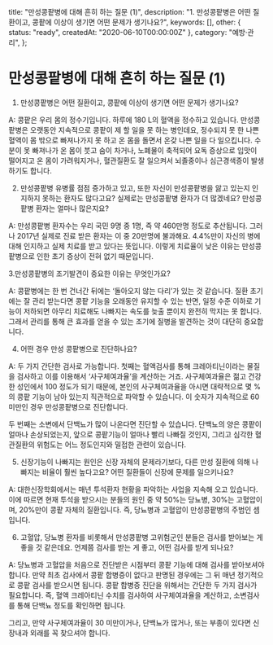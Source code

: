   title: "만성콩팥병에 대해 흔히 하는 질문 (1)",
  description: "1. 만성콩팥병은 어떤 질환이고, 콩팥에 이상이 생기면 어떤 문제가 생기나요?",
  keywords: [],
  other: { status: "ready", createdAt: "2020-06-10T00:00:00Z" },
  category: "예방·관리",
};

# 만성콩팥병에 대해 흔히 하는 질문 (1)

1. 만성콩팥병은 어떤 질환이고, 콩팥에 이상이 생기면 어떤 문제가 생기나요?

A: 콩팥은 우리 몸의 정수기입니다. 하루에 180 L의 혈액을 정수하고 있습니다. 만성콩팥병은 오랫동안 지속적으로 콩팥이 제 할 일을 못 하는 병인데요, 정수되지 못 한 나쁜 혈액이 몸 밖으로 빠져나가지 못 하고 온 몸을 돌면서 온갖 나쁜 일을 다 일으킵니다. 수분이 못 빠져나가 온 몸이 붓고 숨이 차거나, 노폐물이 축적되어 요독 증상으로 입맛이 떨어지고 온 몸이 가려워지거나, 혈관질환도 잘 일으켜서 뇌졸중이나 심근경색증이 발생하기도 합니다.

2. 만성콩팥병 유병률 점점 증가하고 있고, 또한 자신이 만성콩팥병을 앓고 있는지 인지하지 못하는 환자도 많다고요? 실제로는 만성콩팥병 환자가 더 많겠네요? 만성콩팥병 환자는 얼마나 많은지요?

A: 만성콩팥병 환자수는 우리 국민 9명 중 1명, 즉 약 460만명 정도로 추산됩니다. 그러나 2017년 실제로 진료 받은 환자는 이 중 20만명에 불과해요. 4.4%만이 자신의 병에 대해 인지하고 실제 치료를 받고 있다는 뜻입니다. 이렇게 치료율이 낮은 이유는 만성콩팥병으로 인한 초기 증상이 전혀 없기 때문입니다.

3.만성콩팥병의 조기발견이 중요한 이유는 무엇인가요?

A: 콩팥병에는 한 번 건너간 뒤에는 ‘돌아오지 않는 다리’가 있는 것 같습니다. 질환 초기에는 잘 관리 받는다면 콩팥 기능을 오래동안 유지할 수 있는 반면, 일정 수준 이하로 기능이 저하되면 아무리 치료해도 나빠지는 속도를 늦출 뿐이지 완전히 막지는 못 합니다. 그래서 관리를 통해 큰 효과를 얻을 수 있는 조기에 질병을 발견하는 것이 대단히 중요합니다.

4. 어떤 경우 만성 콩팥병으로 진단하나요?

A: 두 가지 간단한 검사로 가능합니다. 첫째는 혈액검사를 통해 크레아티닌이라는 물질을 검사하고 이를 이용해서 ‘사구체여과율’을 계산하는 거죠. 사구체여과율은 젊고 건강한 성인에서 100 정도가 되기 때문에, 본인의 사구체여과율을 아시면 대략적으로 몇 %의 콩팥 기능이 남아 있는지 직관적으로 파악할 수 있습니다. 이 숫자가 지속적으로 60 미만인 경우 만성콩팥병으로 진단합니다.

두 번째는 소변에서 단백뇨가 많이 나온다면 진단할 수 있습니다. 단백뇨의 양은 콩팥이 얼마나 손상되었는지, 앞으로 콩팥기능이 얼마나 빨리 나빠질 것인지, 그리고 심각한 혈관질환의 위험도는 어느 정도인지와 밀접한 관련이 있습니다.

5. 신장기능이 나빠지는 원인은 신장 자체의 문제라기보다, 다른 만성 질환에 의해 나빠지는 비율이 훨씬 높다고요? 어떤 질환들이 신장에 문제를 일으키나요?

A: 대한신장학회에서는 매년 투석환자 현황을 파악하는 사업을 지속해 오고 있습니다. 이에 따르면 현재 투석을 받으시는 분들의 원인 중 약 50%는 당뇨병, 30%는 고혈압이며, 20%만이 콩팥 자체의 질환입니다. 즉, 당뇨병과 고혈압이 만성콩팥병의 주범인 셈입니다.

6. 고혈압, 당뇨병 환자를 비롯해서 만성콩팥병 고위험군인 분들은 검사를 받아보는 게 좋을 것 같은데요. 언제쯤 검사를 받는 게 좋고, 어떤 검사를 받게 되나요?

A: 당뇨병과 고혈압을 처음으로 진단받은 시점부터 콩팥 기능에 대해 검사를 받아보셔야 합니다. 만약 최초 검사에서 콩팥 합병증이 없다고 판명된 경우에는 그 뒤 매년 정기적으로 콩팥 검사를 받으시면 됩니다. 콩팥 합병증 진단을 위해서는 간단한 두 가지 검사가 필요합니다. 즉, 혈액 크레아티닌 수치를 검사하여 사구체여과율을 계산하고, 소변검사를 통해 단백뇨 정도를 확인하면 됩니다.

그리고, 만약 사구체여과율이 30 미만이거나, 단백뇨가 많거나, 또는 부종이 있다면 신장내과 외래를 꼭 찾으셔야 합니다.
